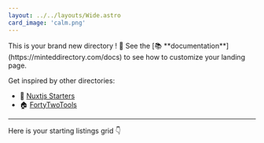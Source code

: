 ```yaml
---
layout: ../../layouts/Wide.astro
card_image: 'calm.png'
---
```



<SimpleLeftHero image="meditation.jpg">
  <span slot="heading">This is your brand new directory ! 👋</span>
  <span slot="description">See the [📚 **documentation**](https://minteddirectory.com/docs) to see how to customize your landing page.</span>
</SimpleLeftHero>

Get inspired by other directories:
+ 📗 [Nuxtjs Starters](https://nuxtstarters.com)
+ 🏠 [FortyTwoTools](https://fortytwotools.com)

---

Here is your starting listings grid 👇

<Search />

<Grid />